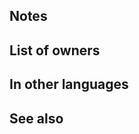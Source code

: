 {{Weapon Infobox
|tagid=SID_双聖戦士の聖弓
|intID=2729
|userVersion1=Bow
|userVersion2=Arrow
|weaponType=Bow
|might=14
|range=2
|cooldown=-1
|effectiveness=Flying
|effect=Enables【Canto (１)】.<br><br>Accelerates Special trigger (cooldown count-1). Effective against flying foes. If unit initiates combat, or if unit's HP ≥ 75% at start of combat and foe uses magic or staff, grants Atk/Spd/Def/Res+5 to unit during combat, and also, if unit’s HP > 1 and foe would reduce unit's HP to 0, unit survives with 1 HP. (Once per combat. Does not stack.)<br><br>【Canto (１)】<br>After an attack, Assist skill, or structure destruction, unit can move １ space(s).<br><br>(Unit moves according to movement type. Once per turn. Cannot attack or assist. Only highest value applied. Does not stack. After moving, if a skill that grants another action would be triggered (like with Galeforce), Canto will trigger after the granted action. Unit's base movement has no effect on movement granted. Cannot warp (using skills like Wings of Mercy) a distance greater than unit would be able to move with normal Canto movement.)
|exclusive=1
|cost=400
|statModifiers=0,14,0,0,0
|required=Silver Bow
|properties=
}}
==Notes==
{{Canto|1}}
{{Effective damage bonus|flying}}
{{IfUnitInitiates}}
{{TermRefersTo|magic}}
{{Temporary buffs}}
{{DefensiveSkill}}
{{Miracle}}

==List of owners==
{{Skill Hero List}}
==In other languages==
{{OtherLanguages
|japanese=双聖戦士の聖弓
|german=Bogen der Zwölf
|spanishEU=Arco de Doce
|spanishLA=Arco de Doce
|french=Arc des douze
|italian=Arco dei Dodici
|chineseTW=雙聖戰士聖弓
|portuguese=Arco dos doze
}}
==See also==
{{See also skills|cond=Description LIKE '%Canto (１)%' OR Description LIKE '%unit survives with 1 HP%'|columns=3}}
{{Weapons Navbox}}